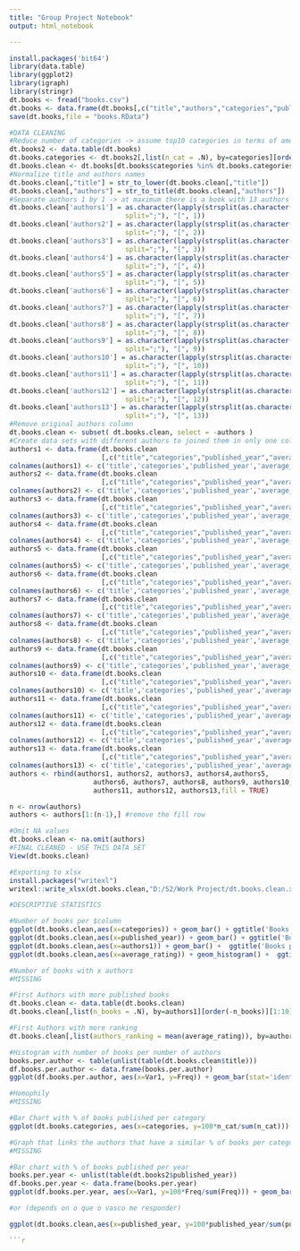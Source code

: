 ```yaml
---
title: "Group Project Notebook"
output: html_notebook

---
```


```r
install.packages('bit64')
library(data.table)
library(ggplot2)
library(igraph)
library(stringr)
dt.books <- fread("books.csv")
dt.books <- data.frame(dt.books[,c("title","authors","categories","published_year","average_rating")])
save(dt.books,file = "books.RData")
```

```r
#DATA CLEANING
#Reduce number of categories -> assume top10 categories in terms of amount of books published
dt.books2 <- data.table(dt.books)
dt.books.categories <- dt.books2[,list(n_cat = .N), by=categories][order(-n_cat)][1:10]
dt.books.clean <- dt.books[dt.books$categories %in% dt.books.categories[,categories],]
#Normalize title and authors names
dt.books.clean[,"title"] = str_to_lower(dt.books.clean[,"title"])
dt.books.clean[,"authors"] = str_to_title(dt.books.clean[,"authors"])
#Separate authors 1 by 1 -> at maximum there is a book with 13 authors
dt.books.clean['authors1'] = as.character(lapply(strsplit(as.character(dt.books.clean[,"authors"]), 
                             split=";"), "[", 1))
dt.books.clean['authors2'] = as.character(lapply(strsplit(as.character(dt.books.clean[,"authors"]), 
                             split=";"), "[", 2))
dt.books.clean['authors3'] = as.character(lapply(strsplit(as.character(dt.books.clean[,"authors"]), 
                             split=";"), "[", 3))
dt.books.clean['authors4'] = as.character(lapply(strsplit(as.character(dt.books.clean[,"authors"]), 
                             split=";"), "[", 4))
dt.books.clean['authors5'] = as.character(lapply(strsplit(as.character(dt.books.clean[,"authors"]), 
                             split=";"), "[", 5))
dt.books.clean['authors6'] = as.character(lapply(strsplit(as.character(dt.books.clean[,"authors"]), 
                             split=";"), "[", 6))
dt.books.clean['authors7'] = as.character(lapply(strsplit(as.character(dt.books.clean[,"authors"]), 
                             split=";"), "[", 7))
dt.books.clean['authors8'] = as.character(lapply(strsplit(as.character(dt.books.clean[,"authors"]), 
                             split=";"), "[", 8))
dt.books.clean['authors9'] = as.character(lapply(strsplit(as.character(dt.books.clean[,"authors"]), 
                             split=";"), "[", 9))
dt.books.clean['authors10'] = as.character(lapply(strsplit(as.character(dt.books.clean[,"authors"]), 
                             split=";"), "[", 10))
dt.books.clean['authors11'] = as.character(lapply(strsplit(as.character(dt.books.clean[,"authors"]), 
                             split=";"), "[", 11))
dt.books.clean['authors12'] = as.character(lapply(strsplit(as.character(dt.books.clean[,"authors"]), 
                             split=";"), "[", 12))
dt.books.clean['authors13'] = as.character(lapply(strsplit(as.character(dt.books.clean[,"authors"]), 
                             split=";"), "[", 13))
#Remove original authors column
dt.books.clean <- subset( dt.books.clean, select = -authors )
#Create data sets with different authors to joined them in only one column
authors1 <- data.frame(dt.books.clean
                       [,c("title","categories","published_year","average_rating","authors1")])
colnames(authors1) <- c('title','categories','published_year','average_rating','authors')
authors2 <- data.frame(dt.books.clean
                       [,c("title","categories","published_year","average_rating","authors2")])
colnames(authors2) <- c('title','categories','published_year','average_rating','authors')
authors3 <- data.frame(dt.books.clean
                       [,c("title","categories","published_year","average_rating","authors3")])
colnames(authors3) <- c('title','categories','published_year','average_rating','authors')
authors4 <- data.frame(dt.books.clean
                       [,c("title","categories","published_year","average_rating","authors4")])
colnames(authors4) <- c('title','categories','published_year','average_rating','authors')
authors5 <- data.frame(dt.books.clean
                       [,c("title","categories","published_year","average_rating","authors5")])
colnames(authors5) <- c('title','categories','published_year','average_rating','authors')
authors6 <- data.frame(dt.books.clean
                       [,c("title","categories","published_year","average_rating","authors6")])
colnames(authors6) <- c('title','categories','published_year','average_rating','authors')
authors7 <- data.frame(dt.books.clean
                       [,c("title","categories","published_year","average_rating","authors7")])
colnames(authors7) <- c('title','categories','published_year','average_rating','authors')
authors8 <- data.frame(dt.books.clean
                       [,c("title","categories","published_year","average_rating","authors8")])
colnames(authors8) <- c('title','categories','published_year','average_rating','authors')
authors9 <- data.frame(dt.books.clean
                       [,c("title","categories","published_year","average_rating","authors9")])
colnames(authors9) <- c('title','categories','published_year','average_rating','authors')
authors10 <- data.frame(dt.books.clean
                       [,c("title","categories","published_year","average_rating","authors10")])
colnames(authors10) <- c('title','categories','published_year','average_rating','authors')
authors11 <- data.frame(dt.books.clean
                       [,c("title","categories","published_year","average_rating","authors11")])
colnames(authors11) <- c('title','categories','published_year','average_rating','authors')
authors12 <- data.frame(dt.books.clean
                       [,c("title","categories","published_year","average_rating","authors12")])
colnames(authors12) <- c('title','categories','published_year','average_rating','authors')
authors13 <- data.frame(dt.books.clean
                       [,c("title","categories","published_year","average_rating","authors13")])
colnames(authors13) <- c('title','categories','published_year','average_rating','authors')
authors <- rbind(authors1, authors2, authors3, authors4,authors5,
                     authors6, authors7, authors8, authors9, authors10,
                     authors11, authors12, authors13,fill = TRUE)

n <- nrow(authors)
authors <- authors[1:(n-1),] #remove the fill row

#Omit NA values
dt.books.clean <- na.omit(authors)
#FINAL CLEANED - USE THIS DATA SET
View(dt.books.clean)

#Exporting to xlsx
install.packages("writexl")
writexl::write_xlsx(dt.books.clean,"D:/S2/Work Project/dt.books.clean.xlsx")

```

```r
#DESCRIPTIVE STATISTICS

#Number of books per $column
ggplot(dt.books.clean,aes(x=categories)) + geom_bar() + ggtitle('Books per Category')
ggplot(dt.books.clean,aes(x=published_year)) + geom_bar() + ggtitle('Books per Year published')
ggplot(dt.books.clean,aes(x=authors1)) + geom_bar() +  ggtitle('Books per First Author')
ggplot(dt.books.clean,aes(x=average_rating)) + geom_histogram() +  ggtitle('Books per Ranking')

#Number of books with x authors
#MISSING

#First Authors with more published books
dt.books.clean <- data.table(dt.books.clean)
dt.books.clean[,list(n_books = .N), by=authors1][order(-n_books)][1:10]

#First Authors with more ranking
dt.books.clean[,list(authors_ranking = mean(average_rating)), by=authors1][order(-authors_ranking)][1:10]

#Histogram with number of books per number of authors
books.per.author <- table(unlist(table(dt.books.clean$title)))
df.books.per.author <- data.frame(books.per.author)
ggplot(df.books.per.author, aes(x=Var1, y=Freq)) + geom_bar(stat='identity') + ggtitle('Number of books per number of authors') + xlab('Number of Authors') + ylab('Number of Books')

#Homophily
#MISSING

#Bar Chart with % of books published per category
ggplot(dt.books.categories, aes(x=categories, y=100*n_cat/sum(n_cat))) + geom_bar(stat='identity') + ggtitle('% of Books per Category') + xlab('Categories') + ylab('% of Total Books')

#Graph that links the authors that have a similar % of books per category published with them
#MISSING

#Bar chart with % of books published per year
books.per.year <- unlist(table(dt.books2$published_year))
df.books.per.year <- data.frame(books.per.year)
ggplot(df.books.per.year, aes(x=Var1, y=100*Freq/sum(Freq))) + geom_bar(stat='identity') + ggtitle('% of Books per Year') + xlab('Year') + ylab('% of Total Books')

#or (depends on o que o vasco me responder)

ggplot(dt.books.clean,aes(x=published_year, y=100*published_year/sum(published_year))) + geom_bar(stat='identity') + ggtitle('% of Books per Year')

```r
```

```r
```

```r
```

```r
```

```r
```

```r
```

```r
```

```r
```

```r
```

```r
```
